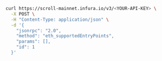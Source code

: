 
<Tabs>
  <TabItem value="curl">

```bash
curl https://scroll-mainnet.infura.io/v3/<YOUR-API-KEY> \
  -X POST \
  -H "Content-Type: application/json" \
  -d '{
    "jsonrpc": "2.0",
    "method": "eth_supportedEntryPoints",
    "params": [],
    "id": 1
  }'
```

  </TabItem>
</Tabs>
